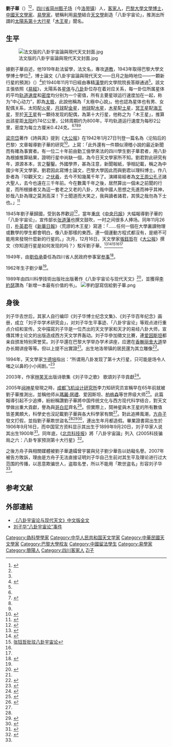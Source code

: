 {{distinguish|劉薰愛}}
{{otheruses|刘仲华 (1898年)}}

{{Infobox person
| name        = 劉子華
| image       = 劉子華.jpg
| image_size  = 125px
| alt         = 
| caption     = 劉子華青年照
| birth_name  = 
| birth_date  = {{Birth date|1899|9|20}}
| birth_place = {{QIN}}[[四川省|四川省]][[簡陽縣|简州]][[洛带镇|甄子场]]
| death_date  = {{Death date and age|1992|4|1|1899|9|20}}
| death_place = {{CHN}}[[四川省|四川省]][[成都市|成都市]]<ref>[http://www.xys.org/xys/eboo0ks/others/science/dajia7/liuzihua61.txt 司马米鼠：〈探讨巴黎文学博士刘子华的“死人财”〉，新语丝]{{dead link|date=2017年11月 |bot=InternetArchiveBot |fix-attempted=yes }}</ref>
| nationality = {{PRC}}
| other_names = 
| party       = 
| known_for   = [[阋神星|阋神星]]
| occupation  = 四川省人民政府参事室参事
}}

'''劉子華'''（{{bd|1899年|9月20日|1992年|4月1日|catIdx=}}）<ref name="刘子华“八卦宇宙学”案：民事判决书">{{Cite web |url=http://www.cnipr.net/article_show.asp?article_id=14503 |title=〈曾宇裳、刘少华与北京科技报社、方是民、北京青年报社、北京新浪互联信息服务有限公司、北京搜狐互联网信息服务有限公司、广州网易计算机系统有限公司名誉权纠纷案〉，北京市高级人民法院民事判决书，(2007)高民终字第673号 |access-date=2013-03-30 |archive-url=https://web.archive.org/web/20130515143338/http://cnipr.net/article_show.asp?article_id=14503 |archive-date=2013-05-15 |dead-url=yes }}</ref><ref name="〈刘子华“八卦宇宙学”案：民事答辩状〉"></ref>，[[四川省|四川省]][[簡陽縣|简州]][[洛带镇|甄子场]]（今[[洛带镇|洛带镇]]）人，[[客家人|客家人]]，[[巴黎大學|巴黎大學]][[文學博士|文學博士]]，[[中國|中國]][[天文學家|天文學家]]、[[易學家|易學家]]，號稱利用[[易學|易學]]結合[[天文學|天文學]]創造「八卦宇宙论」，推測出所謂的[[太陽系|太陽系]][[第十顆行星|第十大行星]]「[[木王星|木王星]]」聞名。

== 生平 ==
[[File:法文版的八卦宇宙論與現代天文封面.jpg|thumb]]

據劉子華自述，他1919年赴法留學，法文名{{lang|fr|[[法國遠東學院拼音|'''Liou Tse Houa''']]}}，專攻[[道教|道教]]，1943年取得巴黎大學文學博士學位<ref name="刘子华“八卦宇宙学”案：民事判决书"></ref>，博士論文《八卦宇宙論與現代天文——日月之胎時地位——一顆新行星的預測》（{{lang-fr|'''''La Cosmologie des pa Koua et l'astronomie moderne : Situation embryonnaire du soleil et de la lune. Prévision d'une nouvelle planète.'''''}}）<ref>{{Cite web |url=http://www.worldcat.org/title/cosmologie-des-pa-koua-et-lastronomie-moderne-situation-embryonnaire-du-soleil-et-de-la-lune-prevision-dune-nouvelle-planete-expose-du-systeme-scientifique-universel-concernant-la-genese-et-levolution-des-mondes/oclc/459690473 |title=La Cosmologie des pa Koua et l'astronomie moderne : Situation embryonnaire du soleil et de la lune. Prévision d'une nouvelle planète. Exposé du système scientifique universel concernant la genèse et l'évolution des mondes... (圖書, 1940) WorldCat.org |accessdate=2013-03-31 |archive-date=2016-04-04 |archive-url=https://web.archive.org/web/20160404025025/http://www.worldcat.org/title/cosmologie-des-pa-koua-et-lastronomie-moderne-situation-embryonnaire-du-soleil-et-de-la-lune-prevision-dune-nouvelle-planete-expose-du-systeme-scientifique-universel-concernant-la-genese-et-levolution-des-mondes/oclc/459690473 |dead-url=no }}</ref>於1940年11月11日經由專精[[漢學|漢學]]的文學院院長答辯通過<ref name="八卦宇宙论与现代天文"></ref>。該文主張依照《[[易經|易經]]》，太陽系各[[星体|星体]]与[[八卦|八卦]]卦位存在着对应关系，每一卦位所属星体的平均[[轨道速度|轨道速度]]和[[密度|密度]]均分别为一个密值，所有主要星球运行速度加在一起，称为“中心动力”，即為[[太极|太极]]，此說他稱為「太極中心說」。他也認為星体也有男、女配偶关系，太阳配[[火星|火星]]，[[月球|月球]]配[[金星|金星]]，[[地球|地球]]配[[水星|水星]]，[[木星|木星]]配[[土星|土星]]，[[冥王星|冥王星]]配[[海王星|海王星]]，至於[[天王星|天王星]]有一顆待发现的配偶，為第十大行星，他称之为「木王星」，推算出該星距[[太阳|太阳]]约74亿公里，公转周期约为800年，平均轨道运行速度为每秒2公里，密度为每立方厘米0.424克。<ref name="八卦宇宙论与现代天文"></ref><ref name="方舟子指八卦推算是偽科學 遭索賠250萬">{{cite news| language =zh-cn| author =張璽| url =http://scitech.people.com.cn/BIG5/1057/4587428.html| title =方舟子指八卦推算是偽科學 遭索賠250萬| publisher =[[人民網|人民網]]| pages =| date =2006-07-13| accessdate =2013-03-30| deadurl =yes| archiveurl =https://web.archive.org/web/20150616065049/http://scitech.people.com.cn/BIG5/1057/4587428.html| archivedate =2015-06-16}}</ref><ref name="新行星的发现是对刘子华“木王星”的简单证伪"></ref><ref name="四川天文学家65年前用八卦预测出第十大行星？"></ref>

[[梁宗岱|梁宗岱]]著作《詩與真》提到《[[大公报|大公报]]》在1942年1月27日刊登一篇名為〈沦陷后的巴黎〉文章報導劉子華的研究<ref>{{cite book |author=梁宗岱|title=《詩與真》 |date=2000|publisher=臺灣商務印書館 |location=台灣 |language=zh-tw|isbn=9789570517620}}</ref>。上寫：「此外還有一件類似滑稽小說的最近新聞而有確為事實者。有一位二十年前由勤工儉學來法的四川學生劉子華君者，用八卦為根據推算結果，證明行星中尚缺一個，為今日天文學家所不知。劉君對此研究有年，源源本本，言之鑿鑿。外國學界，甚為注意，新聞報紙，爭相記載，稱之為中國少年天文學家。劉君因此寫博士論文，巴黎大學因此而與劉君以理科博士。作八卦者為『仰觀天文』之[[伏羲|伏羲]]，去今不知幾萬千年了。演繹易經者為[[周文王|文王]][[周公|周公]][[孔子|孔子]]諸大聖人，去今也遠在三千年前。今在數萬千年之後，居然算出一個未之前聞的行星，而所根據者又為這一套老之又老的八卦，大哉中國人思想之先進而神乎其神，妙哉八卦為理之莫測高深！下士聞道而大笑之，我與讀者諸君，其慎之哉勿為下士也。」<ref>{{cite news |language = zh | author =| url =| title =沦陷后的巴黎| publisher =《[[大公报|大公报]]》 | pages =  | date =1942-01-27  | accessdate =}}</ref>

1945年劉子華歸國，受到各界歡迎<ref name="中華民國史事紀要(初稿)">{{cite book |author=中華民國史料研究中心|title=《中華民國史事紀要(初稿)》 |date=1971|publisher=國史館 |location=台灣 |language=zh-tw |isbn=}}</ref>，當年[[重庆|重庆]]《[[中央日报|中央日报]]》大幅報導劉子華的「八卦宇宙论」，宣传部长[[张道藩|张道藩]]也撰文鼓吹，一时之间很多人捧场。同年11月26日，[[朴英君|朴英君]]在《[[新華日報|新華日報]]》〈荒謬的木王星〉寫道：「……任何一個在大學裏讀物理或數學的學生都會明白，像八卦那樣的東西，連一個運動方程式都沒有，是絕不可能用來發現什麼新的行星的。」次月，12月16日，天文學家[[張鈺哲|張鈺哲]]在《[[大公报|大公报]]》撰文〈你知道行星是如何发现的吗？〉駁斥劉子華。<ref name="张钰哲：“追星”60载">{{cite news| language =zh-cn| author =林天宏| url =http://zqb.cyol.com/content/2009-07/15/content_2758056.htm| title =张钰哲：“追星”60载| publisher =[[中国青年报|中国青年报]]| pages =| date =2009-07-15| accessdate =2013-03-30| archive-date =2009-07-17| archive-url =https://web.archive.org/web/20090717021356/http://zqb.cyol.com/content/2009-07/15/content_2758056.htm| dead-url =no}}</ref><ref name="新行星木王星”的論戰">{{cite news| language =zh-cn| author =李元| url =http://www.cpst.net.cn/dzkjb/2007/0614/1-ifbase4-base12-o60yLmh0bQ~~| title =60多年來關於發現“新行星木王星”的論戰| publisher =[[大眾科技報|大眾科技報]]| pages =| date =2007-06-14| accessdate =2013-03-30}}{{dead link|date=2017年11月 |bot=InternetArchiveBot |fix-attempted=yes }}</ref><ref>[http://hjly.k618.cn/kxsk/twg/twq/201303/t20130303_2930529.html 张钰哲批驳八卦宇宙论]{{Dead link|date=2019年10月 |bot=InternetArchiveBot |fix-attempted=yes }}</ref><ref name="2005科技骗局之六：八卦专家预测第十大行星"></ref><ref name="2005科技骗局之六：八卦专家预测第十大行星"></ref>

1949年，由[[劉伯承|劉伯承]]委任為四川省人民政府参事室[[参事|参事]]<ref>{{Cite web |url=http://file.lw23.com/8/8b/8bb/8bb09819-dbe1-4f58-952c-4c4eb7f523b2.pdf |title=〈纪念四川省人民政府参事室成立50周年〉，《文史杂志》，2002年第05期 |accessdate=2013-03-31 |archive-date=2013-06-09 |archive-url=https://web.archive.org/web/20130609212018/http://file.lw23.com/8/8b/8bb/8bb09819-dbe1-4f58-952c-4c4eb7f523b2.pdf |dead-url=no }}</ref>。

1962年生子劉少華<ref name="刘子华“八卦宇宙学”案：民事判决书"></ref>。

1989年由四川科學技術出版社出版著作《八卦宇宙论与现代天文》<ref name="八卦宇宙论与现代天文">{{cite book |author=劉子華|title=《八卦宇宙论与现代天文》 |date=1989|publisher=四川科学技术出版社 |location=中國 |language=zh-hans |isbn=}}</ref>，並獲得[[李約瑟|李約瑟]]讚為「新增一本最有价值的书」。
[[File:李約瑟寫信給劉子華.png|thumb]]

==身後==
刘子华去世后，其家人自行编印《刘子华博士纪念文集》、《刘子华百年纪念》画册，成立「刘子华学术研究会」，对刘子华生平事迹、「八卦宇宙论」等观点进行重点介绍和宣传。文中描寫刘子华是一位杰出的天文学家和天才的易经八卦大师，宣傳其博士论文的出版造成西方天文学界轰动。刘子华參加徵文比賽，連[[爱因斯坦|爱因斯坦]]都亲自颁发特别荣誉奖。刘子华還在巴黎大学举办学术讲座，应邀在[[香榭丽舍大道|香榭丽舍大道]]举办长期讲座等等。但以上提不出實證<ref name="刘子华“八卦宇宙学”案：民事判决书"></ref>。出生地洛带镇的居民還为其立雕像<ref>{{Cite web |url=http://www.phoer.net/people/l/liuzihua_01.htm |title=刘子华 - L - 人物 - 巴蜀网 |accessdate=2013-03-30 |archive-date=2016-03-05 |archive-url=https://web.archive.org/web/20160305001250/http://www.phoer.net/people/l/liuzihua_01.htm |dead-url=no }}</ref>。

1994年，天文學家[[卞德培|卞德培]]指出：“所谓用八卦发现了第十大行星，只可能是场令人嗤之以鼻的小小闹剧。”<ref>{{cite journal|author=卞德培|url=http://mall.cnki.net/magazine/Article/TWAH405.011.htm|title=〈X行星之谜〉|journal=《天文爱好者》|date=1994-05|issue=1994年第5期|publisher=中国天文学会|location=中國|language=zh-cn|isbn=|access-date=2013-03-31|archive-date=2016-04-08|archive-url=https://web.archive.org/web/20160408072713/http://mall.cnki.net/magazine/article/TWAH405.011.htm|dead-url=no}}</ref>

2003年，作家[[林笑天|林笑天]]出版诗歌集《刘子华之歌》 歌頌刘子华貢獻<ref name="刘子华之歌">{{cite book |author=林笑天|title=《刘子华之歌》 |date=2003|publisher=中国文联出版社 |location=中國 |language=zh-cn |isbn=9787505943063}}</ref>。

2005年[[阋神星|阋神星]]發現之時，[[成都飞机设计研究所|成都飞机设计研究所]]李力知研究员宣稱早在65年前就被劉子華推測出，並稱他师从[[瑪麗·居禮|瑪麗·居禮]]、爱因斯坦、[[柏格森|柏格森]]等世界级大师<ref name="四川天文学家65年前用八卦预测出第十大行星？">{{cite news| language =zh-cn| author =宋永坤、董馨| url =http://tech.sina.com.cn/d/2005-08-01/1530679464.shtml| title =四川天文学家65年前用八卦预测出第十大行星？| publisher =华西都市报| pages =| date =2005-08-01| accessdate =2013-03-30| archive-date =2018-01-30| archive-url =https://web.archive.org/web/20180130013826/http://tech.sina.com.cn/d/2005-08-01/1530679464.shtml| dead-url =no}}</ref>。此篇報導引起不少追捧，紛紛稱讚劉子華將中国传统文化与西方现代科学结合，對天文學做出重大貢獻，譽為與[[哥白尼|哥白尼]]齊名<ref>{{Cite web |url=http://www.bioon.com/popular/Class405/tianwen/200508/152974.html |title=我国天文学家65年前用八卦预测出第十大行星_生物谷_科普频道 |access-date=2013-03-30 |archive-url=https://web.archive.org/web/20071103005111/http://www.bioon.com/popular/Class405/tianwen/200508/152974.html |archive-date=2007-11-03 |dead-url=yes }}</ref>。但實際上，鬩神星與木王星的所有數值皆差異頗大，科學史也沒記載劉子華與各大科學家有關<ref name="方舟子：欺世盗名的八卦宇宙论"></ref>。對此追捧風潮，[[方舟子|方舟子]]發文打假，並指劉子華欺世盜名<ref name="方舟子指八卦推算是偽科學 遭索賠250萬"></ref><ref name="新行星的发现是对刘子华“木王星”的简单证伪">{{cite news| language =zh-cn| author =荒川| url =http://scitech.people.com.cn/GB/25892/51382/51383/3656615.html| title =新行星的发现是对刘子华“木王星”的简单证伪| publisher =[[人民網|人民網]]| pages =| date =2005-08-31| accessdate =2013-03-30| archive-date =2014-10-26| archive-url =https://web.archive.org/web/20141026012032/http://scitech.people.com.cn/GB/25892/51382/51383/3656615.html| dead-url =no}}</ref><ref name="方舟子：欺世盗名的八卦宇宙论">{{cite news| language =zh-cn| author =方舟子| url =http://scitech.people.com.cn/GB/25892/3605117.html| title =方舟子：欺世盗名的八卦宇宙论| publisher =[[人民網|人民網]]| pages =| date =2005-08-01| accessdate =2013-03-30| archive-date =2013-05-09| archive-url =https://web.archive.org/web/20130509142116/http://scitech.people.com.cn/GB/25892/3605117.html| dead-url =no}}</ref>，連出生年月都造假。畢業證書寫出生於1906年9月16日，而中国官方资料显示其出生于1899年9月20日，刘子华家人说其出生1900年<ref name="〈刘子华“八卦宇宙学”案：民事答辩状〉">{{Cite web |url=http://www.xys.org/xys/ebooks/others/science/dajia7/liuzihua15.txt |title=〈刘子华“八卦宇宙学”案：民事答辩状〉 |accessdate=2013-03-30 |archive-date=2016-03-04 |archive-url=https://web.archive.org/web/20160304201313/http://www.xys.org/xys/ebooks/others/science/dajia7/liuzihua15.txt |dead-url=no }}</ref>。同年底，《[[北京科技报|北京科技报]]》將「八卦宇宙論」列入《2005科技骗局之六：八卦专家预测第十大行星》<ref name="2005科技骗局之六：八卦专家预测第十大行星">{{cite news| language =zh-cn| author =李婵| url =http://scitech.people.com.cn/GB/53753/3998420.html| title =2005科技骗局之六：八卦专家预测第十大行星| publisher =[[人民網|人民網]]| pages =| date =2006-01-06| accessdate =2013-03-30| archive-date =2018-01-30| archive-url =https://web.archive.org/web/20180130091317/http://scitech.people.com.cn/GB/53753/3998420.html| dead-url =no}}</ref>。

之後方舟子與相關媒體被劉子華遺孀曾宇裳與兒子劉少華告以妨礙名譽。2007年被告方敗訴，理由是方舟子无法直接证明刘子华自己生前对其生平及理论进行过大范围的传播，以恶意欺骗世人，盗取名誉，所以不能用「欺世盗名」形容刘子华<ref name="刘子华“八卦宇宙学”案：民事判决书"></ref>。

== 参考文献 ==
{{reflist}}

==外部連結==
*[https://web.archive.org/web/20160304135303/http://www.docin.com/p-66413691.html 《八卦宇宙论与现代天文》中文版全文]
*[http://www.xys.org/dajia/liuzihua.html 刘子华“八卦宇宙论”事件] {{Wayback|url=http://www.xys.org/dajia/liuzihua.html |date=20200106213408 }}

{{DEFAULTSORT:Liu劉}}
[[Category:偽科學學家|Category:偽科學學家]]
[[Category:中华人民共和国天文学家|Category:中华人民共和国天文学家]]
[[Category:中華民國天文學家|Category:中華民國天文學家]]
[[Category:巴黎大學校友|Category:巴黎大學校友]]
[[Category:中國留法學生|Category:中國留法學生]]
[[Category:易學家|Category:易學家]]
[[Category:簡陽人|Category:簡陽人]]
[[Category:四川客家人|Category:四川客家人]]
[[Category:劉姓|Zi子]]
